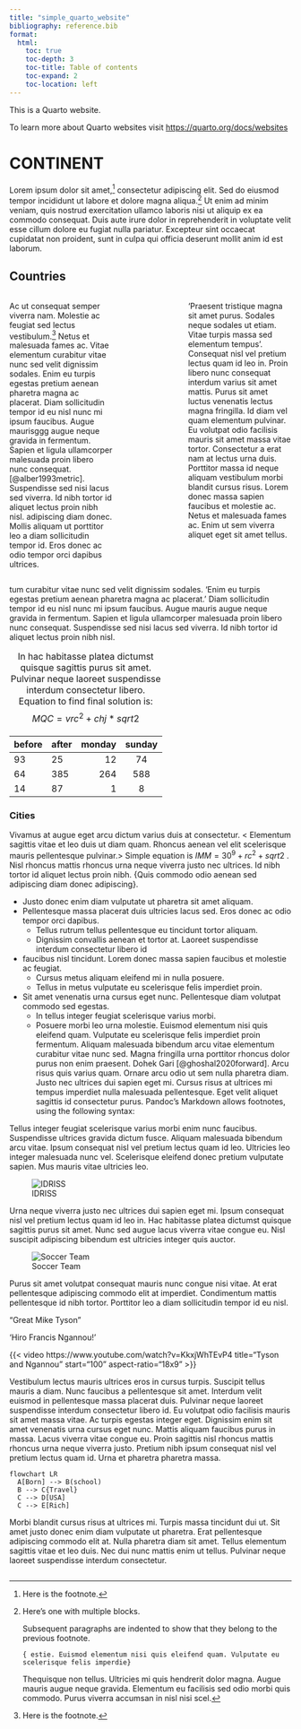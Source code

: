 ```yaml
---
title: "simple_quarto_website"
bibliography: reference.bib
format:
  html:
    toc: true
    toc-depth: 3
    toc-title: Table of contents
    toc-expand: 2
    toc-location: left
---
```


This is a Quarto website.

To learn more about Quarto websites visit <https://quarto.org/docs/websites>




# CONTINENT
  Lorem ipsum dolor sit amet,[^1] consectetur adipiscing elit. Sed do eiusmod tempor incididunt ut labore et dolore magna aliqua.[^longnote] Ut enim ad minim veniam, quis nostrud exercitation ullamco laboris nisi ut aliquip ex ea commodo consequat. Duis aute irure dolor in reprehenderit in voluptate velit esse cillum dolore eu fugiat nulla pariatur. Excepteur sint occaecat cupidatat non proident, sunt in culpa qui officia deserunt mollit anim id est laborum.
    
## Countries

:::: {.columns}

::: {.column width="40%"}
 Ac ut consequat semper viverra nam. Molestie ac feugiat sed lectus vestibulum.[^1] Netus et malesuada fames ac. Vitae elementum curabitur vitae nunc sed velit dignissim sodales. Enim eu turpis egestas pretium aenean pharetra magna ac placerat. Diam sollicitudin tempor id eu nisl nunc mi ipsum faucibus. Augue maurisggg augue neque gravida in fermentum. Sapien et ligula ullamcorper malesuada proin libero nunc consequat. [@alber1993metric].
 Suspendisse sed nisi lacus sed viverra. Id nibh tortor id aliquet lectus proin nibh nisl.
adipiscing diam donec. Mollis aliquam ut porttitor leo a diam sollicitudin tempor id. Eros donec ac odio tempor orci dapibus ultrices. 
:::

::: {.column width="20%"}
<!-- empty column to create gap -->
:::

::: {.column width="40%"}
'Praesent tristique magna sit amet purus. Sodales neque sodales ut etiam. Vitae turpis massa sed elementum tempus'. Consequat nisl vel pretium lectus quam id leo in. Proin libero nunc consequat interdum varius sit amet mattis. Purus sit amet luctus venenatis lectus magna fringilla. Id diam vel quam elementum pulvinar. Eu volutpat odio facilisis mauris sit amet massa vitae tortor. Consectetur a erat nam at lectus urna duis. Porttitor massa id neque aliquam vestibulum morbi blandit cursus risus. Lorem donec massa sapien faucibus et molestie ac. Netus et malesuada fames ac. Enim ut sem viverra aliquet eget sit amet tellus.
:::

::::

  tum curabitur vitae nunc sed velit dignissim sodales. 'Enim eu turpis egestas pretium aenean pharetra magna ac placerat.' Diam sollicitudin tempor id eu nisl nunc mi ipsum faucibus. Augue mauris augue neque gravida in fermentum. Sapien et ligula ullamcorper malesuada proin libero nunc consequat. Suspendisse sed nisi lacus sed viverra. Id nibh tortor id aliquet lectus proin nibh nisl.
  
| before  | after | monday | sunday |
|---------|:----- |------: |:------:|
| 93      | 25    |    12  |   74   |
| 64      | 385   |   264  |  588   |
| 14      | 87    |     1  |   8    |

: In hac habitasse platea dictumst quisque sagittis purus sit amet. Pulvinar neque laoreet suspendisse interdum consectetur libero.
Equation to find final solution is: $$MQC = vrc^{2}+chj*sqrt{2}$$
    
### Cities
  Vivamus at augue eget arcu dictum varius duis at consectetur. < Elementum sagittis vitae et leo duis ut diam quam. Rhoncus aenean vel elit scelerisque mauris pellentesque pulvinar.> Simple equation is  $IMM = 30^{9}+rc^{2}+sqrt{2}$ .
  Nisl rhoncus mattis rhoncus urna neque viverra justo nec ultrices. Id nibh tortor id aliquet lectus proin nibh. {Quis commodo odio aenean sed adipiscing diam donec adipiscing}. 
  
* Justo donec enim diam vulputate ut pharetra sit amet aliquam.
* Pellentesque massa placerat duis ultricies lacus sed. Eros donec ac odio tempor orci dapibus.
  + Tellus rutrum tellus pellentesque eu tincidunt tortor aliquam. 
  + Dignissim convallis aenean et tortor at. Laoreet suspendisse interdum consectetur libero id 
* faucibus nisl tincidunt. Lorem donec massa sapien faucibus et molestie ac feugiat. 
  + Cursus metus aliquam eleifend mi in nulla posuere.
  + Tellus in metus vulputate eu scelerisque felis imperdiet proin.
* Sit amet venenatis urna cursus eget nunc. Pellentesque diam volutpat commodo sed egestas. 
  + In tellus integer feugiat scelerisque varius morbi. 
  + Posuere morbi leo urna molestie. Euismod elementum nisi quis eleifend quam. 
Vulputate eu scelerisque felis imperdiet proin fermentum. Aliquam malesuada bibendum arcu vitae elementum curabitur vitae nunc sed. Magna fringilla urna porttitor rhoncus dolor purus non enim praesent. Dohek Gari [@ghoshal2020forward]. 
  Arcu risus quis varius quam. Ornare arcu odio ut sem nulla pharetra diam. Justo nec ultrices dui sapien eget mi. Cursus risus at ultrices mi tempus imperdiet nulla malesuada pellentesque. Eget velit aliquet sagittis id consectetur purus.
Pandoc’s Markdown allows footnotes, using the following syntax:



[^1]: Here is the footnote.

[^longnote]: Here's one with multiple blocks.

    Subsequent paragraphs are indented to show that they
belong to the previous footnote.

        { estie. Euismod elementum nisi quis eleifend quam. Vulputate eu scelerisque felis imperdie}

    Thequisque non tellus. Ultricies mi quis hendrerit dolor magna. Augue mauris augue neque gravida. Elementum eu facilisis sed odio morbi quis commodo. Purus viverra accumsan in nisl nisi scel.
    
    


Tellus integer feugiat scelerisque varius morbi enim nunc faucibus. Suspendisse ultrices gravida dictum fusce. Aliquam malesuada bibendum arcu vitae. Ipsum consequat nisl vel pretium lectus quam id leo. Ultricies leo integer malesuada nunc vel. Scelerisque eleifend donec pretium vulputate sapien. Mus mauris vitae ultricies leo.


![IDRISS](images/my_image.png){width=300, #fig-idriss}




Urna neque viverra justo nec ultrices dui sapien eget mi. Ipsum consequat nisl vel pretium lectus quam id leo in. Hac habitasse platea dictumst quisque sagittis purus sit amet. Nunc sed augue lacus viverra vitae congue eu. Nisl suscipit adipiscing bibendum est ultricies integer quis auctor. 


![Soccer Team](images/cameroonian_soccer_team.png){width=300, #fig-soccer}

Purus sit amet volutpat consequat mauris nunc congue nisi vitae. At erat pellentesque adipiscing commodo elit at imperdiet. Condimentum mattis pellentesque id nibh tortor. Porttitor leo a diam sollicitudin tempor id eu nisl. 




"Great Mike Tyson"

'Hiro Francis Ngannou!'


{{< video https://www.youtube.com/watch?v=KkxjWhTEvP4
    title="Tyson and Ngannou"
    start="100"
    aspect-ratio="18x9" >}}
    
    
    
Vestibulum lectus mauris ultrices eros in cursus turpis. Suscipit tellus mauris a diam. Nunc faucibus a pellentesque sit amet. Interdum velit euismod in pellentesque massa placerat duis. Pulvinar neque laoreet suspendisse interdum consectetur libero id. Eu volutpat odio facilisis mauris sit amet massa vitae. Ac turpis egestas integer eget. Dignissim enim sit amet venenatis urna cursus eget nunc. Mattis aliquam faucibus purus in massa. Lacus viverra vitae congue eu. Proin sagittis nisl rhoncus mattis rhoncus urna neque viverra justo. Pretium nibh ipsum consequat nisl vel pretium lectus quam id. Urna et pharetra pharetra massa.


```mermaid
flowchart LR
  A[Born] --> B(school)
  B --> C{Travel}
  C --> D[USA]
  C --> E[Rich]
```


Morbi blandit cursus risus at ultrices mi. Turpis massa tincidunt dui ut. Sit amet justo donec enim diam vulputate ut pharetra. Erat pellentesque adipiscing commodo elit at. Nulla pharetra diam sit amet. Tellus elementum sagittis vitae et leo duis. Nec dui nunc mattis enim ut tellus. Pulvinar neque laoreet suspendisse interdum consectetur.
    
```r


```
